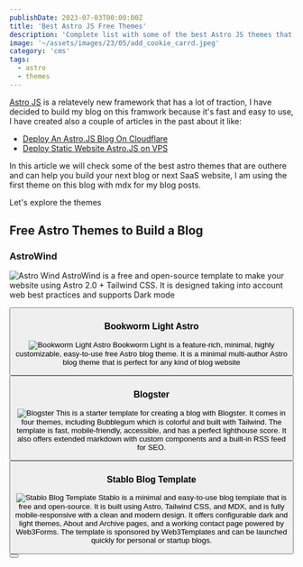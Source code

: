 ```yaml
---
publishDate: 2023-07-03T00:00:00Z
title: 'Best Astro JS Free Themes'
description: 'Complete list with some of the best Astro JS themes that you can use to build your blog or website'
image: '~/assets/images/23/05/add_cookie_carrd.jpeg'
category: 'cms'
tags:
  - astro
  - themes
---
```



[Astro JS](https://astro.build/) is a relatevely new framework that has a lot of traction, I have decided to build my blog on this framwork because it's fast and easy to use, I have created also a couple of articles in the past about it like:

- [Deploy An Astro.JS Blog On Cloudflare](https://www.bitdoze.com/deploy-astrojs-cloudflare/)
- [Deploy Static Website Astro.JS on VPS](https://www.bitdoze.com/deploy-astro-on-vps/)

In this article we will check some of the best astro themes that are outhere and can help you build your next blog or next SaaS website, I am using the first theme on this blog with mdx for my blog posts.

Let's explore the themes

## Free Astro Themes to Build a Blog

### AstroWind

![Astro Wind](~/assets/images/23/07/01astrowind.jpeg)
AstroWind is a free and open-source template to make your website using Astro 2.0 + Tailwind CSS. It is designed taking into account web best practices and supports Dark mode

<Button link="https://astrowind.vercel.app/" text="Demo" />

### Bookworm Light Astro

![Bookworm Light Astro](~/assets/images/23/07/02bookwarm.jpeg)
Bookworm Light is a feature-rich, minimal, highly customizable, easy-to-use free Astro blog theme. It is a minimal multi-author Astro blog theme that is perfect for any kind of blog website

<Button link="https://bookworm-light-astro.vercel.app/" text="Demo" />

### Blogster

![Blogster](~/assets/images/23/07/03blogster.jpeg)
This is a starter template for creating a blog with Blogster. It comes in four themes, including Bubblegum which is colorful and built with Tailwind. The template is fast, mobile-friendly, accessible, and has a perfect lighthouse score. It also offers extended markdown with custom components and a built-in RSS feed for SEO.

<Button link="https://blogster-bubblegum.netlify.app/" text="Demo" />

### Stablo Blog Template

![Stablo Blog Template](~/assets/images/23/07/04stablo.jpeg)
Stablo is a minimal and easy-to-use blog template that is free and open-source. It is built using Astro, Tailwind CSS, and MDX, and is fully mobile-responsive with a clean and modern design. It offers configurable dark and light themes, About and Archive pages, and a working contact page powered by Web3Forms. The template is sponsored by Web3Templates and can be launched quickly for personal or startup blogs.

<Button link="https://stablo-astro.web3templates.com/" text="Demo" />
